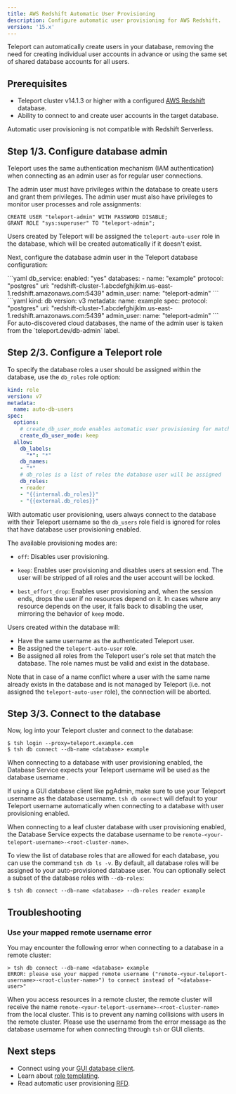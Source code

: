 ```yaml
---
title: AWS Redshift Automatic User Provisioning 
description: Configure automatic user provisioning for AWS Redshift.
version: '15.x'
---
```


Teleport can automatically create users in your database, removing the need for
creating individual user accounts in advance or using the same set of shared
database accounts for all users.

## Prerequisites

- Teleport cluster v14.1.3 or higher with a configured [AWS
  Redshift](/docs/database-access/guides/postgres-redshift) database.
- Ability to connect to and create user accounts in the target database.

<Note>
  Automatic user provisioning is not compatible with Redshift Serverless.
</Note>

## Step 1/3. Configure database admin

Teleport uses the same authentication mechanism (IAM authentication) when
connecting as an admin user as for regular user connections.

The admin user must have privileges within the database to create users and
grant them privileges. The admin user must also have privileges to monitor user
processes and role assignments:

```
CREATE USER "teleport-admin" WITH PASSWORD DISABLE;
GRANT ROLE "sys:superuser" TO "teleport-admin";
```

Users created by Teleport will be assigned the `teleport-auto-user` role in the
database, which will be created automatically if it doesn't exist.

Next, configure the database admin user in the Teleport database configuration:

<Tabs>
  <Tab title="Static config">
    ```yaml
    db_service:
      enabled: "yes"
      databases:
      - name: "example"
        protocol: "postgres"
        uri: "redshift-cluster-1.abcdefghijklm.us-east-1.redshift.amazonaws.com:5439"
        admin_user:
          name: "teleport-admin"
    ```
  </Tab>

  <Tab title="Dynamic resource">
    ```yaml
    kind: db
    version: v3
    metadata:
      name: example
    spec:
      protocol: "postgres"
      uri: "redshift-cluster-1.abcdefghijklm.us-east-1.redshift.amazonaws.com:5439"
      admin_user:
        name: "teleport-admin"
    ```
  </Tab>
</Tabs>

<Tip>
  For auto-discovered cloud databases, the name of the admin user is taken from
  the `teleport.dev/db-admin` label.
</Tip>

## Step 2/3. Configure a Teleport role

To specify the database roles a user should be assigned within the database,
use the `db_roles` role option:

```yaml
kind: role
version: v7
metadata:
  name: auto-db-users
spec:
  options:
    # create_db_user_mode enables automatic user provisioning for matching databases
    create_db_user_mode: keep
  allow:
    db_labels:
      "*": "*"
    db_names:
    - "*"
    # db_roles is a list of roles the database user will be assigned
    db_roles:
    - reader
    - "{{internal.db_roles}}"
    - "{{external.db_roles}}"
```

With automatic user provisioning, users always connect to the database with
their Teleport username so the `db_users` role field is ignored for roles
that have database user provisioning enabled.

The available provisioning modes are:

- `off`: Disables user provisioning.

- `keep`: Enables user provisioning and disables users at session end. The user
  will be stripped of all roles and the user account will be locked.

- `best_effort_drop`: Enables user provisioning and, when the session ends,
  drops the user if no resources depend on it. In cases where any resource
  depends on the user, it falls back to disabling the user, mirroring the
  behavior of `keep` mode.

Users created within the database will:

- Have the same username as the authenticated Teleport user.
- Be assigned the `teleport-auto-user` role.
- Be assigned all roles from the Teleport user's role set that match the database.
  The role names must be valid and exist in the database.

Note that in case of a name conflict where a user with the same name already
exists in the database and is not managed by Teleport (i.e. not assigned the
`teleport-auto-user` role), the connection will be aborted.

## Step 3/3. Connect to the database

Now, log into your Teleport cluster and connect to the database:

```code
$ tsh login --proxy=teleport.example.com
$ tsh db connect --db-name <database> example
```

<Note>
  When connecting to a database with user provisioning enabled, the Database
  Service expects your Teleport username will be used as the database username .

  If using a GUI database client like pgAdmin, make sure to use your Teleport
  username as the database username. `tsh db connect` will default to your
  Teleport username automatically when connecting to a database with user
  provisioning enabled.

  When connecting to a leaf cluster database with user provisioning enabled, the
  Database Service expects the database username to be
  `remote-<your-teleport-username>-<root-cluster-name>`.
</Note>

To view the list of database roles that are allowed for each database, you can
use the command `tsh db ls -v`. By default, all database roles will be assigned
to your auto-provisioned database user. You can optionally select a subset of
the database roles with `--db-roles`:

```code
$ tsh db connect --db-name <database> --db-roles reader example
```

## Troubleshooting

### Use your mapped remote username error

You may encounter the following error when connecting to a database in a remote
cluster:

```shell
> tsh db connect --db-name <database> example
ERROR: please use your mapped remote username ("remote-<your-teleport-username>-<root-cluster-name>") to connect instead of "<database-user>"
```

When you access resources in a remote cluster, the remote cluster will receive
the name `remote-<your-teleport-username>-<root-cluster-name>` from the local
cluster. This is to prevent any naming collisions with users in the remote
cluster. Please use the username from the error message as the database
username for when connecting through `tsh` or GUI clients.

## Next steps

- Connect using your [GUI database client](/docs/connect-your-client/gui-clients).
- Learn about [role templating](/docs/access-controls/guides/role-templates#interpolation-rules).
- Read automatic user provisioning [RFD](https://github.com/gravitational/teleport/blob/master/rfd/0113-automatic-database-users.md).
